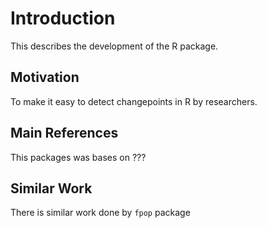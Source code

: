 # Introduction

This describes the development of the R package.

## Motivation

To make it easy to detect changepoints in R by researchers.

## Main References

This packages was bases on ???

## Similar Work

There is similar work done by `fpop` package

